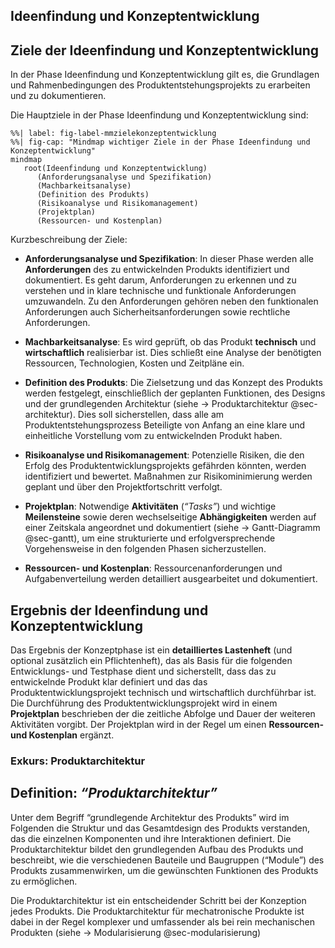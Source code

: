 <!--
title: "DEB3 Produktentwicklung 1"
format:
  html:
    embed-resources: true

author:
  - name: "Christian Anders"
    degrees: 
    roles: "Dozent"
    email: christian.anders@hs-esslingen.de
    affiliation: 
      - name: "Hochschule Esslingen"
        department: "Wirtschaft & Technik"
        group: "Digital Engineering (DEB)"
        city: "Esslingen am Neckar"
        postal-code: 73728
        country: "Deutschland"
        url: https://www.hs-esslingen.de/
abstract: > 
  Skript zur Vorlesung und Labor *"Produktentwicklung 1"* für den Studiengang Digital Engineering DEB3
keywords:
  - Produktentstehungsprozess
  - Entwicklungsmethodik
  - Ideenfindung und Konzeptentwicklung
  - Zielsetzung
copyright: 
  holder: Christian Anders
  year: 2024
lang: de
bibliography: Literatur.bib
date: last-modified
toc: false
number-sections: true
scrollable: true
toc-location: right
cap-location: bottom
number-offset: 1
link-external-icon: true
link-external-newwindow: true
-->


<!-- -------------------------------------------------------------------------

                       Ziele der Ideenfindung und Konzeptentwicklung

-------------------------------------------------------------------------- -->

::: {.content-visible unless-meta="headlines.off"}
# Ideenfindung und Konzeptentwicklung
:::

## Ziele der Ideenfindung und Konzeptentwicklung {#sec-ziele_ideenfindung_und_konzeptentwicklung}

<!-- -------------------------------------------------------------------------

                       Callout !!! WARNING !!!

-------------------------------------------------------------------------- -->
<!--::: {.callout-warning}
## WARNING!
**THIS CHAPTER IS STILL WORK IN PROGRESS!!!**
:::
-->

In der Phase Ideenfindung und Konzeptentwicklung gilt es, die Grundlagen und Rahmenbedingungen des Produktentstehungsprojekts zu erarbeiten und zu dokumentieren. 

Die Hauptziele in der Phase Ideenfindung und Konzeptentwicklung sind:

```mermaid
%%| label: fig-label-mmzielekonzeptentwicklung
%%| fig-cap: "Mindmap wichtiger Ziele in der Phase Ideenfindung und Konzeptentwicklung"
mindmap
   root(Ideenfindung und Konzeptentwicklung)
      (Anforderungsanalyse und Spezifikation)
      (Machbarkeitsanalyse)
      (Definition des Produkts)
      (Risikoanalyse und Risikomanagement)
      (Projektplan)
      (Ressourcen- und Kostenplan)
```

Kurzbeschreibung der Ziele:

+ **Anforderungsanalyse und Spezifikation**: In dieser Phase werden alle **Anforderungen** des zu entwickelnden Produkts identifiziert und dokumentiert. Es geht darum, Anforderungen zu erkennen und zu verstehen und in klare technische und funktionale Anforderungen umzuwandeln. Zu den Anforderungen gehören neben den funktionalen Anforderungen auch Sicherheitsanforderungen sowie rechtliche Anforderungen.

+ **Machbarkeitsanalyse**: Es wird geprüft, ob das Produkt **technisch** und **wirtschaftlich** realisierbar ist. Dies schließt eine Analyse der benötigten Ressourcen, Technologien, Kosten und Zeitpläne ein.

+ **Definition des Produkts**: Die Zielsetzung und das Konzept des Produkts werden festgelegt, einschließlich der geplanten Funktionen, des Designs und der grundlegenden Architektur (siehe → Produktarchitektur @sec-architektur). Dies soll sicherstellen, dass alle am Produktentstehungsprozess Beteiligte von Anfang an eine klare und einheitliche Vorstellung vom zu entwickelnden Produkt haben.

+ **Risikoanalyse und Risikomanagement**: Potenzielle Risiken, die den Erfolg des Produktentwicklungsprojekts gefährden könnten, werden identifiziert und bewertet. Maßnahmen zur Risikominimierung werden geplant und über den Projektfortschritt verfolgt.

+ **Projektplan**: Notwendige **Aktivitäten** (*"Tasks"*) und wichtige **Meilensteine** sowie deren wechselseitige **Abhängigkeiten** werden auf einer Zeitskala angeordnet und dokumentiert (siehe → Gantt-Diagramm @sec-gantt), um eine strukturierte und erfolgversprechende Vorgehensweise in den folgenden Phasen sicherzustellen.

+ **Ressourcen- und Kostenplan**: Ressourcenanforderungen und Aufgabenverteilung werden detailliert ausgearbeitet und dokumentiert.


::: {.callout-important}
## Ergebnis der Ideenfindung und Konzeptentwicklung
Das Ergebnis der Konzeptphase ist ein **detailliertes Lastenheft** (und optional zusätzlich ein Pflichtenheft), das als Basis für die folgenden Entwicklungs- und Testphase dient und sicherstellt, dass das zu entwickelnde Produkt klar definiert und das das Produktentwicklungsprojekt technisch und wirtschaftlich durchführbar ist. Die Durchführung des Produktentwicklungsprojekt wird in einem **Projektplan** beschrieben der die zeitliche Abfolge und Dauer der weiteren Aktivitäten vorgibt. Der Projektplan wird in der Regel um einen **Ressourcen- und Kostenplan** ergänzt.
:::


### Exkurs: Produktarchitektur {#sec-architektur}

::: {.callout-tip}
## Definition: *"Produktarchitektur"*
Unter dem Begriff "grundlegende Architektur des Produkts" wird im Folgenden die Struktur und das Gesamtdesign des Produkts verstanden, das die einzelnen Komponenten und ihre Interaktionen definiert. Die Produktarchitektur bildet den grundlegenden Aufbau des Produkts und beschreibt, wie die verschiedenen Bauteile und Baugruppen ("Module") des Produkts zusammenwirken, um die gewünschten Funktionen des Produkts zu ermöglichen.
:::

Die Produktarchitektur ist ein entscheidender Schritt bei der Konzeption jedes Produkts. Die Produktarchitektur für mechatronische Produkte ist dabei in der Regel komplexer und umfassender als bei rein mechanischen Produkten (siehe → Modularisierung @sec-modularisierung)

<!--
(siehe → Vorlesung **DEB5 Produktentwicklung 2**)
-->

<!--
Bei mechatronischen Produkten umfasst die Produktarchitektur folgende Aspekte (unvollständige Aufzählung):

1. **Modulaufteilung und Komponentenstruktur**: Die Architektur beschreibt, welche Hauptkomponenten oder Module das Produkt umfasst, wie diese aufgeteilt sind und welche spezifischen Aufgaben sie übernehmen. Zum Beispiel könnte eine Software in Frontend und Backend unterteilt sein, die wiederum jeweils aus weiteren Modulen bestehen.

2. **Interaktion und Kommunikation zwischen Komponenten**: Die Architektur legt fest, wie die einzelnen Komponenten miteinander kommunizieren und Daten austauschen. Das kann über festgelegte Schnittstellen, APIs oder Messaging-Systeme geschehen.

3. **Datenfluss und Datenarchitektur**: Sie beschreibt, wie Daten innerhalb des Systems verarbeitet, gespeichert und weitergegeben werden. Dies umfasst auch Datenbanken, Speicherorte und den Weg, den die Daten durch das System nehmen.

4. **Technologie- und Plattformwahl**: Die grundlegende Architektur legt fest, welche Technologien, Programmiersprachen und Plattformen für das Produkt verwendet werden. Diese Entscheidungen beeinflussen maßgeblich die Leistungsfähigkeit und Skalierbarkeit des Systems.

5. **Sicherheits- und Performanceanforderungen**: Es werden auch grundsätzliche Entscheidungen zur Sicherheit und Performance getroffen, etwa wie Sicherheitsmaßnahmen in das System integriert werden und wie die Systemleistung durch bestimmte Strukturentscheidungen optimiert werden kann.

6. **Systemumgebung und Infrastruktur**: Bei der grundlegenden Architektur wird auch berücksichtigt, auf welchen Systemen oder in welcher Umgebung das Produkt später eingesetzt wird (z. B. Cloud-Architektur, On-Premises-Lösung oder hybride Systeme).

Zusammengefasst sorgt die grundlegende Architektur dafür, dass das System als Ganzes stabil, wartbar und erweiterbar ist. Sie dient den Entwicklern als Leitlinie und hilft, eine kohärente Struktur zu schaffen, in der jede Komponente ihre definierte Rolle hat und das Gesamtprodukt reibungslos funktionieren kann.
-->
